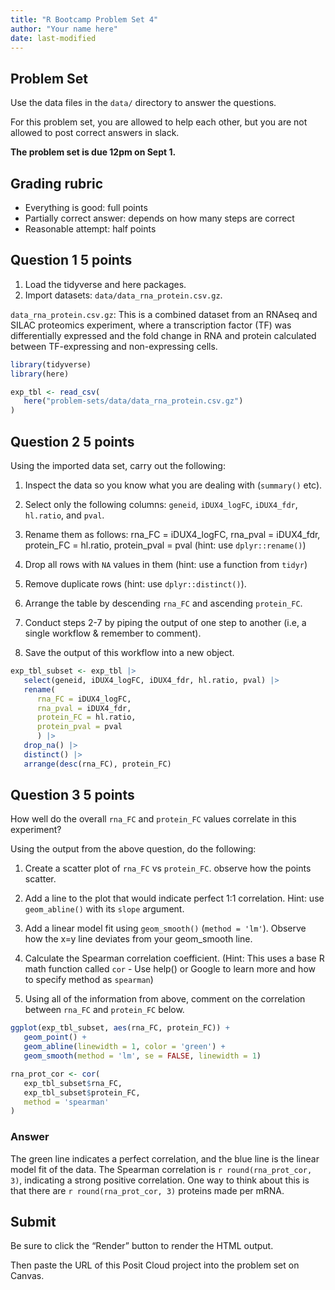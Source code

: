 ```yaml
---
title: "R Bootcamp Problem Set 4"
author: "Your name here"
date: last-modified 
---
```


## Problem Set

Use the data files in the `data/` directory to answer the questions.

For this problem set, you are allowed to help each other, but you are not
allowed to post correct answers in slack.

**The problem set is due 12pm on Sept 1.**

## Grading rubric

- Everything is good: full points
- Partially correct answer: depends on how many steps are correct
- Reasonable attempt: half points

## Question 1 **5 points**

1. Load the tidyverse and here packages.  
2. Import datasets: `data/data_rna_protein.csv.gz`.

`data_rna_protein.csv.gz`: This is a combined dataset from an RNAseq and SILAC
proteomics experiment, where a transcription factor (TF) was differentially
expressed and the fold change in RNA and protein calculated between
TF-expressing and non-expressing cells.
   
```r
library(tidyverse)
library(here)

exp_tbl <- read_csv(
   here("problem-sets/data/data_rna_protein.csv.gz")
)
```

## Question 2 **5 points**

Using the imported data set, carry out the following:  

1. Inspect the data so you know what you are dealing with (`summary()` etc). 

2. Select only the following columns: `geneid`, `iDUX4_logFC`, `iDUX4_fdr`,
   `hl.ratio`, and `pval`.

3. Rename them as follows: rna_FC = iDUX4_logFC, rna_pval = iDUX4_fdr,
   protein_FC = hl.ratio, protein_pval = pval (hint: use `dplyr::rename()`)

4. Drop all rows with `NA` values in them (hint: use a function from `tidyr`)

6. Remove duplicate rows (hint: use `dplyr::distinct()`).

7. Arrange the table by descending `rna_FC` and ascending 
   `protein_FC`.
   
8. Conduct steps 2-7 by piping the output of one step to another (i.e, a single
   workflow & remember to comment).
   
9. Save the output of this workflow into a new object.

```r
exp_tbl_subset <- exp_tbl |>
   select(geneid, iDUX4_logFC, iDUX4_fdr, hl.ratio, pval) |>
   rename(
      rna_FC = iDUX4_logFC,
      rna_pval = iDUX4_fdr,
      protein_FC = hl.ratio,
      protein_pval = pval
      ) |>
   drop_na() |>
   distinct() |>
   arrange(desc(rna_FC), protein_FC)
```

## Question 3  **5 points**

How well do the overall `rna_FC` and `protein_FC` values correlate in this
experiment?

Using the output from the above question, do the following:  

1. Create a scatter plot of `rna_FC` vs `protein_FC`. observe how the points scatter.

2. Add a line to the plot that would indicate perfect 1:1 correlation.
   Hint: use `geom_abline()` with its `slope` argument.
   
3. Add a linear model fit using `geom_smooth()` (`method = 'lm'`).
   Observe how the x=y line deviates from your geom_smooth line.

4. Calculate the Spearman correlation coefficient. (Hint: This uses a base R math
   function called `cor` - Use help() or Google to learn more and how to specify
   method as `spearman`)

5. Using all of the information from above, comment on the correlation between
   `rna_FC` and `protein_FC` below.

```r
ggplot(exp_tbl_subset, aes(rna_FC, protein_FC)) +
   geom_point() +
   geom_abline(linewidth = 1, color = 'green') +
   geom_smooth(method = 'lm', se = FALSE, linewidth = 1)

rna_prot_cor <- cor(
   exp_tbl_subset$rna_FC,
   exp_tbl_subset$protein_FC,
   method = 'spearman'
)
```

### Answer

The green line indicates a perfect correlation, and the blue line is the linear model fit of the data. The Spearman correlation is `r round(rna_prot_cor, 3)`, indicating a strong positive correlation. One way to think about this is that there are `r round(rna_prot_cor, 3)` proteins made per mRNA.

## Submit

Be sure to click the "Render" button to render the HTML output.

Then paste the URL of this Posit Cloud project into the problem set on Canvas.
